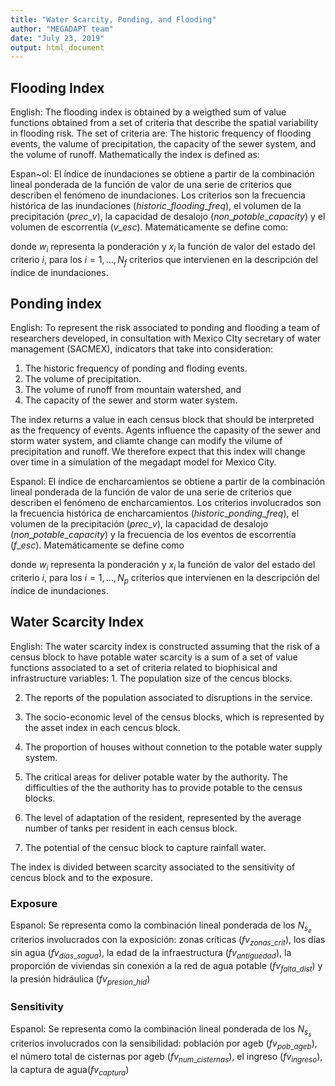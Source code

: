 ```yaml
---
title: "Water Scarcity, Ponding, and Flooding"
author: "MEGADAPT team"
date: "July 23, 2019"
output: html_document
---
```


## Flooding Index

English: The flooding index is obtained by a weigthed sum of value functions obtained from a set of criteria that describe the spatial variability in flooding risk. The set of criteria are: The historic frequency of flooding events, the valume of precipitation, the capacity of the sewer system, and the volume of runoff. Mathematically the index is defined as:

Espan~ol: El índice de inundaciones se obtiene a partir de la combinación lineal ponderada de la función de valor de una serie de criterios que describen el fenómeno de inundaciones. Los criterios  son la frecuencia histórica de las inundaciones ($historic\_flooding\_freq$), el volumen de la precipitación ($prec\_v$), la capacidad de desalojo ($non\_potable\_capacity$) y el volumen de escorrentía ($v\_esc$). Matemáticamente se define como:
\begin{eqnarray}
flooding_{index} &=& w_{historic\_flooding\_freq}  fv_{historic\_flooding\_freq}\nonumber\\
&+& w_{f\_prec\_v}  fv_{f\_prec\_v} \nonumber\\
&+& w_{fv\_non\_potable\_capacity} fv_{non\_potable\_capacity}\nonumber\\
&+& w_{f\_esc} fv_{f\_esc}\nonumber
\end{eqnarray}

\begin{eqnarray}
p &=& \sum_{i=1}^{N_f} w_i x_i
\end{eqnarray}


donde $w_i$ representa la ponderación y $x_i$ la función de valor del estado del criterio $i$, para los $i=1, \dots, N_f$ criterios que intervienen en la descripción del índice de inundaciones.


## Ponding index 

\begin{eqnarray}
ponding_{index} &=& w_{historic\_ponding\_freq} * fv_{historic\_ponding\_freq}\nonumber\\
&+& w_{f\_prec\_v} * fv_{f\_prec\_v}\nonumber\\
&+& w_{fv\_non\_potable\_capacity} *fv_{non\_potable\_capacity}\nonumber\\
&+& w_{f\_esc} * fv_{f\_esc}\nonumber
\end{eqnarray}


English: To represent the risk associated to ponding and flooding a team of researchers developed, in consultation with Mexico CIty secretary of water management (SACMEX), indicators that take into consideration:

1. The historic frequency of ponding and floding events.
2. The volume of precipitation.
3. The volume of runoff from mountain watershed, and
4. The capacity of the sewer and storm water system.

The index returns a value in each census block that should be interpreted as the frequency of events. Agents influence the capasity of the sewer and storm water system, and cliamte change can modify the vilume of precipitation and runoff. We therefore expect that this index will change over time in a simulation of the megadapt model for Mexico City.

Espanol: El índice de encharcamientos se obtiene a partir de la combinación lineal ponderada de la función de valor de una serie de criterios que describen el fenómeno de encharcamientos. Los criterios  involucrados son la frecuencia histórica de encharcamientos ($historic\_ponding\_freq$), el volumen de la precipitación ($prec\_v$), la capacidad de desalojo ($non\_potable\_capacity$) y la frecuencia de los eventos de escorrentía ($f\_esc$). Matemáticamente se define como
\begin{eqnarray}
ponding_{index} &=& \sum_{i=1}^{N_p} w_i x_i
\end{eqnarray}

donde $w_i$ representa la ponderación y $x_i$ la función de valor del estado del criterio $i$, para los $i=1, \dots, N_p$ criterios que intervienen en la descripción del índice de inundaciones.

## Water Scarcity Index

English: The water scarcity index is constructed assuming that the risk of a census block to have potable water scarcity is a sum of a set of value functions associated to a set of criteria related to biophisical and infrastructure variables:
1. The population size of the cencus blocks.

2. The reports of the population associated to disruptions in the service.

3. The socio-economic level of the census blocks, which is represented by the asset index in each cencus block.

4. The proportion of houses without connetion to the potable water supply system.

5. The critical areas for deliver potable water by the authority. The difficulties of the the authority has to provide potable to the census blocks.

6. The level of adaptation of the resident, represented by the average number of tanks per resident in each census block.

7. The potential of the censuc block to capture rainfall water.

The index is divided between scarcity associated to the sensitivity of cencus block and to the exposure.

### Exposure

Espanol: Se representa como la combinación lineal ponderada de los $N_{s_e}$ criterios involucrados con la exposición: zonas críticas ($fv_{zonas\_crit}$), los días sin agua ($fv_{dias\_sagua}$), la edad de la infraestructura ($fv_{antiguedad}$), la proporción de viviendas sin conexión a la red de agua potable ($fv_{falta\_dist}$) y la presión hidráulica ($fv_{presion\_hid}$)


\begin{eqnarray}
scarcity\_exp_{index} &=&  (w_{zonas\_crit})(fv_{zonas\_crit}) + (w_{dias\_sagua})(fv_{dias\_sagua})\nonumber\\
&+& (w_{antiguedad})(fv_{antiguedad}) + (w_{falta\_dist})(fv_{falta\_dist}) \nonumber\\
&+& (w_{presion\_hid})(fv_{presion\_hid})\nonumber
\end{eqnarray}



### Sensitivity


Espanol: Se representa como la combinación lineal ponderada de los $N_{s_s}$ criterios  involucrados con la sensibilidad: población por ageb ($fv_{pob\_ageb}$), el número total de cisternas por ageb ($fv_{num\_cisternas}$), el ingreso ($fv_{ingreso}$), la captura de agua($fv_{captura}$)


\begin{eqnarray}
scarcity\_sens_{index} &=& (w_{pob\_ageb})(fv_{pob\_ageb}) + (w_{num\_cisternas})(fv_{num\_cisternas})\nonumber\\
&+& (w_{ingreso})(fv_{ingreso}) + (w_{captura})(fv_{captura})\nonumber
\end{eqnarray}


\begin{eqnarray}
scarcity\_sens_{index} &=& \sum_{i=1}^{N_{s_s}} w_i x_i
\end{eqnarray}
